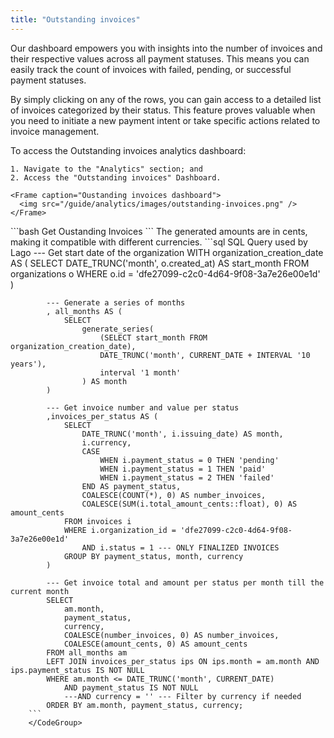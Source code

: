 ```yaml
---
title: "Outstanding invoices"
---
```


Our dashboard empowers you with insights into the number of invoices and their respective values across all payment statuses.
This means you can easily track the count of invoices with failed, pending, or successful payment statuses.

By simply clicking on any of the rows, you can gain access to a detailed list of invoices categorized by their status.
This feature proves valuable when you need to initiate a new payment intent or take specific actions related to invoice management.

<Tabs>
  <Tab title="Dashboard"> 
    To access the Outstanding invoices analytics dashboard:

    1. Navigate to the "Analytics" section; and
    2. Access the "Outstanding invoices" Dashboard.

    <Frame caption="Oustanding invoices dashboard">
      <img src="/guide/analytics/images/outstanding-invoices.png" />
    </Frame>

   </Tab>
     <Tab title="API">
    <CodeGroup>```bash Get Oustanding Invoices ```</CodeGroup>
  </Tab>
    <Tab title="SQL Query">
        <Info>
        The generated amounts are in cents, making it compatible with different currencies.
        </Info>
        <CodeGroup>
        ```sql SQL Query used by Lago
            --- Get start date of the organization
            WITH organization_creation_date AS (
                SELECT
                    DATE_TRUNC('month', o.created_at) AS start_month
                FROM organizations o
                WHERE o.id = 'dfe27099-c2c0-4d64-9f08-3a7e26e00e1d'
            )

            --- Generate a series of months
            , all_months AS (
                SELECT
                    generate_series(
                        (SELECT start_month FROM organization_creation_date),
                        DATE_TRUNC('month', CURRENT_DATE + INTERVAL '10 years'),
                        interval '1 month'
                    ) AS month
            )

            --- Get invoice number and value per status
            ,invoices_per_status AS (
                SELECT
                    DATE_TRUNC('month', i.issuing_date) AS month,
                    i.currency,
                    CASE
                        WHEN i.payment_status = 0 THEN 'pending'
                        WHEN i.payment_status = 1 THEN 'paid'
                        WHEN i.payment_status = 2 THEN 'failed'
                    END AS payment_status,
                    COALESCE(COUNT(*), 0) AS number_invoices,
                    COALESCE(SUM(i.total_amount_cents::float), 0) AS amount_cents
                FROM invoices i
                WHERE i.organization_id = 'dfe27099-c2c0-4d64-9f08-3a7e26e00e1d'
                    AND i.status = 1 --- ONLY FINALIZED INVOICES
                GROUP BY payment_status, month, currency
            )

            --- Get invoice total and amount per status per month till the current month
            SELECT
                am.month,
                payment_status,
                currency,
                COALESCE(number_invoices, 0) AS number_invoices,
                COALESCE(amount_cents, 0) AS amount_cents
            FROM all_months am
            LEFT JOIN invoices_per_status ips ON ips.month = am.month AND ips.payment_status IS NOT NULL
            WHERE am.month <= DATE_TRUNC('month', CURRENT_DATE)
                AND payment_status IS NOT NULL
                ---AND currency = '' --- Filter by currency if needed
            ORDER BY am.month, payment_status, currency;
        ```
        </CodeGroup>

  </Tab>
</Tabs>
